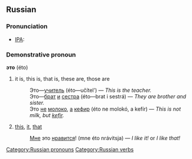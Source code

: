 ==Russian==
[[Category:Russian pronouns]]
[[Category:Russian verbs]]
===Pronunciation===
* [[Wiktionary:Pronunciation_key|IPA]]: {{IPA|/ˈɛta/}}

===Demonstrative pronoun===
'''это''' (éto)

# it is, this is, that is, these are, those are
#:Это—[[учитель]] (éto—učítel’) — ''This is the teacher.''
#:Это—[[брат]] [[и]] [[сестра]] (éto—brat i sestrá) — ''They are brother and sister.''
#:Это [[не]] [[молоко]], [[а]] [[кефир]] (éto ne molokó, a kefír) — ''This is not milk, but [[kefir]].''
# [[this]], [[it]], [[that]]
#:[[я|Мне]] это [[нравиться|нравится]]! (mne éto nrávitsja) — ''I like it!'' or ''I like that!''